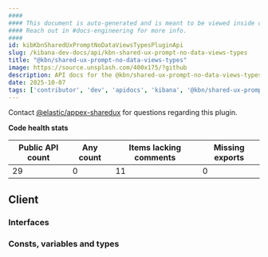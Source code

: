 ```yaml
---
####
#### This document is auto-generated and is meant to be viewed inside our experimental, new docs system.
#### Reach out in #docs-engineering for more info.
####
id: kibKbnSharedUxPromptNoDataViewsTypesPluginApi
slug: /kibana-dev-docs/api/kbn-shared-ux-prompt-no-data-views-types
title: "@kbn/shared-ux-prompt-no-data-views-types"
image: https://source.unsplash.com/400x175/?github
description: API docs for the @kbn/shared-ux-prompt-no-data-views-types plugin
date: 2025-10-07
tags: ['contributor', 'dev', 'apidocs', 'kibana', '@kbn/shared-ux-prompt-no-data-views-types']
---
```




Contact [@elastic/appex-sharedux](https://github.com/orgs/elastic/teams/appex-sharedux) for questions regarding this plugin.

**Code health stats**

| Public API count  | Any count | Items lacking comments | Missing exports |
|-------------------|-----------|------------------------|-----------------|
| 29 | 0 | 11 | 0 |

## Client

### Interfaces
<DocDefinitionList data={kbnSharedUxPromptNoDataViewsTypesObj.client.interfaces}/>

### Consts, variables and types
<DocDefinitionList data={kbnSharedUxPromptNoDataViewsTypesObj.client.misc}/>

